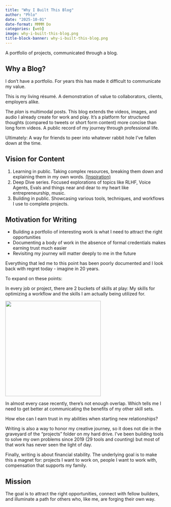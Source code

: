 ```yaml
---
title: "Why I Built This Blog"
author: "Phlo"
date: "2025-10-01"
date-format: MMMM Do
categories: [web]
image: why-i-built-this-blog.png
title-block-banner: why-i-built-this-blog.png
---
```


A portfolio of projects, communicated through a blog.

## Why a Blog?

I don't have a portfolio. For years this has made it difficult to communicate my value.

This is my living résumé. A demonstration of value to collaborators, clients, employers alike.

The *plan* is multimodal posts. This blog extends the videos, images, and audio I already create for work and play. It's a platform for structured thoughts (compared to tweets or short form content) more concise than long form videos. A public record of my journey through professional life.

Ultimately: A way for friends to peer into whatever rabbit hole I've fallen down at the time.

## Vision for Content

1. Learning in public. Taking complex resources, breaking them down and explaining them in my own words. [(Inspiration)](https://www.swyx.io/learn-in-public)
2. Deep Dive series. Focused explorations of topics like RLHF, Voice Agents, Evals and things near and dear to my heart like entrepreneurship, music.
3. Building in public. Showcasing various tools, techniques, and workflows I use to complete projects.

## Motivation for Writing

- Building a portfolio of interesting work is what I need to attract the right opportunities
- Documenting a body of work in the absence of formal credentials makes earning trust much easier
- Revisiting my journey will matter deeply to me in the future

Everything that led me to this point has been poorly documented and I look back with regret today - imagine in 20 years.

To expand on these points:

In every job or project, there are 2 buckets of skills at play: My skills for optimizing a workflow and the skills I am actually being utilized for.

![](skills-at-play.png){height=300 fig-align="center" fig-alt="A venn diagram of the skills at play."}

In almost every case recently, there's not enough overlap. Which tells me I need to get better at communicating the benefits of my other skill sets.

How else can I earn trust in my abilities when starting new relationships?

Writing is also a way to honor my creative journey, so it does not die in the graveyard of the "projects" folder on my hard drive. I've been building tools to solve my own problems since 2019 (29 tools and counting) but most of that work has never seen the light of day.

Finally, writing is about financial stability. The underlying goal is to make this a magnet for: projects I want to work on, people I want to work with, compensation that supports my family.

## Mission

The goal is to attract the right opportunities, connect with fellow builders, and illuminate a path for others who, like me, are forging their own way.
